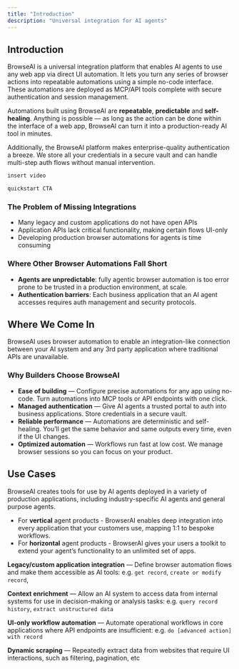 ```yaml
---
title: "Introduction"
description: "Universal integration for AI agents"
---
```


## Introduction

BrowseAI is a universal integration platform that enables AI agents to use any web app via direct UI automation. It lets you turn any series of browser actions into repeatable automations using a simple no-code interface. These automations are deployed as MCP/API tools complete with secure authentication and session management.

Automations built using BrowseAI are **repeatable**, **predictable** and **self-healing**. Anything is possible — as long as the action can be done within the interface of a web app, BrowseAI can turn it into a production-ready AI tool in minutes.

Additionally, the BrowseAI platform makes enterprise-quality authentication a breeze. We store all your credentials in a secure vault and can handle multi-step auth flows without manual intervention.

```markdown
insert video
```

```markdown
quickstart CTA
```

### The Problem of Missing Integrations

- Many legacy and custom applications do not have open APIs
- Application APIs lack critical functionality, making certain flows UI-only
- Developing production browser automations for agents is time consuming

### Where Other Browser Automations Fall Short

- **Agents are unpredictable**: fully agentic browser automation is too error prone to be trusted in a production environment, at scale.
- **Authentication barriers**: Each business application that an AI agent accesses requires auth management and security protocols.

## Where We Come In

BrowseAI uses browser automation to enable an integration-like connection between your AI system and any 3rd party application where traditional APIs are unavailable.

### Why Builders Choose BrowseAI

- **Ease of building** — Configure precise automations for any app using no-code. Turn automations into MCP tools or API endpoints with one click.
- **Managed authentication** — Give AI agents a trusted portal to auth into business applications. Store credentials in a secure vault.
- **Reliable performance** — Automations are deterministic and self-healing. You’ll get the same behavior and same outputs every time, even if the UI changes.
- **Optimized automation** — Workflows run fast at low cost. We manage browser sessions so you can focus on your product.

## Use Cases

BrowseAI creates tools for use by AI agents deployed in a variety of production applications, including industry-specific AI agents and general purpose agents.

- For **vertical** agent products - BrowserAI enables deep integration into every application that your customers use, mapping 1:1 to bespoke workflows.
- For **horizontal** agent products - BrowserAI gives your users a toolkit to extend your agent’s functionality to an unlimited set of apps.

**Legacy/custom application integration** — Define browser automation flows and make them accessible as AI tools: e.g. `get record`, `create or modify record`,

**Context enrichment** — Allow an AI system to access data from internal systems for use in decision-making or analysis tasks: e.g. `query record history`, `extract unstructured data`

**UI-only workflow automation** — Automate operational workflows in core applications where API endpoints are insufficient: e.g. `do [advanced action] with record`

**Dynamic scraping** — Repeatedly extract data from websites that require UI interactions, such as filtering, pagination, etc
